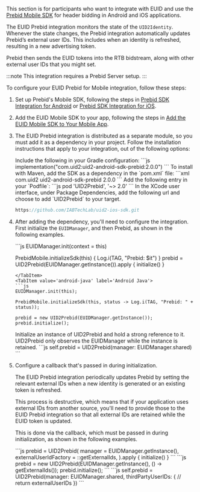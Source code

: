 
This section is for participants who want to integrate with EUID and use the [Prebid Mobile SDK](https://prebid.org/product-suite/prebid-mobile/) for header bidding in Android and iOS applications.

The EUID Prebid integration monitors the state of the `UID2Identity`. Whenever the state changes, the Prebid integration automatically updates Prebid’s external user IDs. This includes when an identity is refreshed, resulting in a new advertising token.

Prebid then sends the EUID tokens into the RTB bidstream, along with other external user IDs that you might set.

:::note
This integration requires a Prebid Server setup.
:::

To configure your EUID Prebid for Mobile integration, follow these steps:

1. Set up Prebid's Mobile SDK, following the steps in [Prebid SDK Integration for Android](https://docs.prebid.org/prebid-mobile/pbm-api/android/code-integration-android.html) or [Prebid SDK Integration for iOS](https://docs.prebid.org/prebid-mobile/pbm-api/ios/code-integration-ios.html).

2. Add the EUID Mobile SDK to your app, following the steps in [Add the EUID Mobile SDK to Your Mobile App](#add-the-euid-mobile-sdk-to-your-mobile-app).

3. The EUID Prebid integration is distributed as a separate module, so you must add it as a dependency in your project. Follow the installation instructions that apply to your integration, out of the following options:

   <Tabs groupId="dependency-selection">
   <TabItem value='gradle' label='Gradle (Android)'>
   Include the following in your Gradle configuration:
   ```js
   implementation("com.uid2:uid2-android-sdk-prebid:2.0.0")
   ```
   </TabItem>
   <TabItem value='maven' label='Maven (Android)'>
   To install with Maven, add the SDK as a dependency in the `pom.xml` file:
   ```xml
   <dependency>
      <groupId>com.uid2</groupId>
      <artifactId>uid2-android-sdk-prebid</artifactId>
      <version>2.0.0</version>
   </dependency>
   ```
   </TabItem>
   <TabItem value='cocoapods' label='CocoaPods (iOS)'>
   Add the following entry in your `Podfile`:
   ```js
   pod 'UID2Prebid', '~> 2.0'
   ```
   </TabItem>
   <TabItem value='spm' label='SPM (iOS)'>
   In the XCode user interface, under Package Dependencies, add the following url and choose to add `UID2Prebid` to your target.

   ```js
   https://github.com/IABTechLab/uid2-ios-sdk.git
   ```
   </TabItem>
   </Tabs>

4. After adding the dependency, you'll need to configure the integration. First initialize the `EUIDManager`, and then Prebid, as shown in the following examples.

   <Tabs groupId="language-selection">
   <TabItem value='android' label='Android Kotlin'>
   ```js
   EUIDManager.init(context = this)

   PrebidMobile.initializeSdk(this) { Log.i(TAG, "Prebid: $it") }
   prebid = UID2Prebid(EUIDManager.getInstance()).apply {
       initialize()
   }
   ```
   </TabItem>
   <TabItem value='android-java' label='Android Java'>
   ```js
   EUIDManager.init(this);

   PrebidMobile.initializeSdk(this, status -> Log.i(TAG, "Prebid: " + status));

   prebid = new UID2Prebid(EUIDManager.getInstance());
   prebid.initialize();
   ```
   </TabItem>
   <TabItem value='ios' label='iOS Swift'>
   Initialize an instance of UID2Prebid and hold a strong reference to it. UID2Prebid only observes the EUIDManager while the instance is retained.
   ```js
   self.prebid = UID2Prebid(manager: EUIDManager.shared)
   ```
   </TabItem>
   </Tabs>

5. Configure a callback that's passed in during initialization.

   The EUID Prebid integration periodically updates Prebid by setting the relevant external IDs when a new identity is generated or an existing token is refreshed.
   
   This process is destructive, which means that if your application uses external IDs from another source, you'll need to provide those to the EUID Prebid integration so that all external IDs are retained while the EUID token is updated.
   
   This is done via the callback, which must be passed in during initialization, as shown in the following examples.
   
   <Tabs groupId="language-selection">
   <TabItem value='android' label='Android Kotlin'>
   ```js
   prebid = UID2Prebid(
       manager = EUIDManager.getInstance(),
       externalUserIdFactory = ::getExternalIds,
   ).apply {
       initialize()
   }
   ```
   </TabItem>
   <TabItem value='android-java' label='Android Java'>
   ```js
   prebid = new UID2Prebid(EUIDManager.getInstance(), () -> getExternalIds());
   prebid.initialize();
   ```
   </TabItem>
    <TabItem value='ios' label='iOS Swift'>
   ```js
   self.prebid = UID2Prebid(manager: EUIDManager.shared, thirdPartyUserIDs: {
       // return externalUserIDs
   })
   ```
   </TabItem>
   </Tabs>
